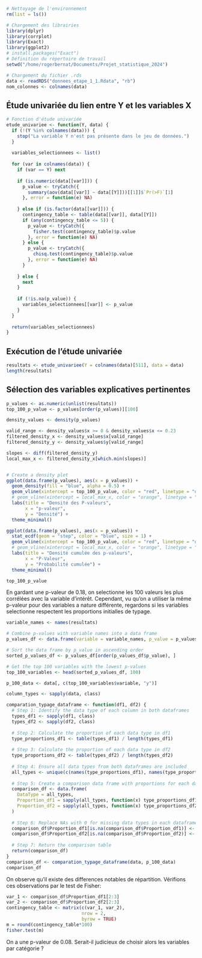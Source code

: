 ```r
# Nettoyage de l'environnement
rm(list = ls())

# Chargement des librairies
library(dplyr)
library(corrplot)
library(Exact) 
library(ggplot2)
# install.packages("Exact")
# Définition du répertoire de travail
setwd("/home/rogerbernat/Documents/Projet_statistique_2024")

# Chargement du fichier .rds
data <- readRDS("donnees_etape_1_1.Rdata", "rb")
nom_colonnes <- colnames(data)
```


## Étude univariée du lien entre Y et les variables X

```r
# Fonction d'étude univariée
etude_univariee <- function(Y, data) {
  if (!(Y %in% colnames(data))) {
    stop("La variable Y n'est pas présente dans le jeu de données.")
  }
  
  variables_selectionnees <- list()
  
  for (var in colnames(data)) {
    if (var == Y) next 
    
    if (is.numeric(data[[var]])) {
      p_value <- tryCatch({
        summary(aov(data[[var]] ~ data[[Y]]))[[1]]$`Pr(>F)`[1]
      }, error = function(e) NA)
      
    } else if (is.factor(data[[var]])) {
      contingency_table <- table(data[[var]], data[[Y]])
      if (any(contingency_table <= 5)) {
        p_value <- tryCatch({
          fisher.test(contingency_table)$p.value
        }, error = function(e) NA)
      } else {
        p_value <- tryCatch({
          chisq.test(contingency_table)$p.value
        }, error = function(e) NA)
      }
      
    } else {
      next
    }
    
    if (!is.na(p_value)) {
      variables_selectionnees[[var]] <- p_value
    }
  }
  
  return(variables_selectionnees)
}
```

## Exécution de l'étude univariée

```r
resultats <- etude_univariee(Y = colnames(data)[511], data = data)
length(resultats)
```

## Sélection des variables explicatives pertinentes
```r

p_values <- as.numeric(unlist(resultats))
top_100_p_value <- p_values[order(p_values)][100]

density_values <- density(p_values)

valid_range <- density_values$x >= 0 & density_values$x <= 0.23
filtered_density_x <- density_values$x[valid_range]
filtered_density_y <- density_values$y[valid_range]

slopes <- diff(filtered_density_y)
local_max_x <- filtered_density_x[which.min(slopes)]


# Create a density plot
ggplot(data.frame(p_values), aes(x = p_values)) +
  geom_density(fill = "blue", alpha = 0.5) +
  geom_vline(xintercept = top_100_p_value, color = "red", linetype = "dashed", size = 1) +
  # geom_vline(xintercept = local_max_x, color = "orange", linetype = "dashed", size = 1) +
  labs(title = "Densité des P-valeurs",
       x = "p-valeur",
       y = "Densité") +
  theme_minimal()

ggplot(data.frame(p_values), aes(x = p_values)) +
  stat_ecdf(geom = "step", color = "blue", size = 1) +
  geom_vline(xintercept = top_100_p_value, color = "red", linetype = "dashed", size = 1)  +
  # geom_vline(xintercept = local_max_x, color = "orange", linetype = "dashed", size = 1) +
  labs(title = "Densité cumulée des p-valeurs",
       x = "P-Valeur",
       y = "Probabilité cumulée") +
  theme_minimal()

top_100_p_value
```
En gardant une p-valeur de 0.18, on selectionne les 100 valeurs les plus corrélées avec la variable d'intérêt.
Cependant, vu qu'on a utiliser la même p-valeur pour des variables a nature différente, regardons si les variables selectionne respectent les proportions initialles de typage.

```r
variable_names <- names(resultats)

# Combine p-values with variable names into a data frame
p_values_df <- data.frame(variable = variable_names, p_value = p_values)

# Sort the data frame by p_value in ascending order
sorted_p_values_df <- p_values_df[order(p_values_df$p_value), ]

# Get the top 100 variables with the lowest p-values
top_100_variables <- head(sorted_p_values_df, 100)

p_100_data <- data[, c(top_100_variables$variable, "y")]

column_types <- sapply(data, class)

comparation_typage_dataframe <- function(df1, df2) {
  # Step 1: Identify the data type of each column in both dataframes
  types_df1 <- sapply(df1, class)
  types_df2 <- sapply(df2, class)
  
  # Step 2: Calculate the proportion of each data type in df1
  type_proportions_df1 <- table(types_df1) / length(types_df1)
  
  # Step 3: Calculate the proportion of each data type in df2
  type_proportions_df2 <- table(types_df2) / length(types_df2)
  
  # Step 4: Ensure all data types from both dataframes are included
  all_types <- unique(c(names(type_proportions_df1), names(type_proportions_df2)))
  
  # Step 5: Create a comparison data frame with proportions for each data type
  comparison_df <- data.frame(
    DataType = all_types,
    Proportion_df1 = sapply(all_types, function(x) type_proportions_df1[x]),
    Proportion_df2 = sapply(all_types, function(x) type_proportions_df2[x])
  )
  
  # Step 6: Replace NAs with 0 for missing data types in each dataframe
  comparison_df$Proportion_df1[is.na(comparison_df$Proportion_df1)] <- 0
  comparison_df$Proportion_df2[is.na(comparison_df$Proportion_df2)] <- 0
  
  # Step 7: Return the comparison table
  return(comparison_df)
}
comparison_df <- comparation_typage_dataframe(data, p_100_data)
comparison_df
```
On observe qu'il existe des differences notables de répartition. Vérifions ces observations par le test de Fisher:
```r
var_1 <- comparison_df$Proportion_df1[2:3]
var_2 <- comparison_df$Proportion_df2[2:3]
contingency_table <- matrix(c(var_1, var_2), 
                            nrow = 2, 
                            byrow = TRUE)
m = round(contingency_table*100)
fisher.test(m)
```

On a une p-valeur de 0.08. Serait-il judicieux de choisir alors les variables par catégorie ?

